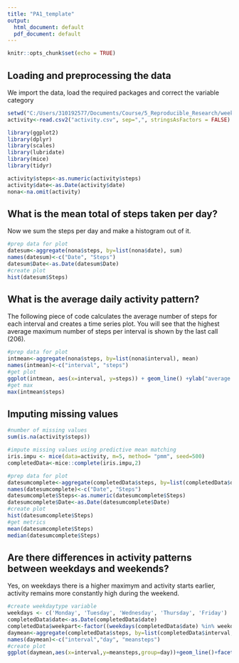 ---
title: "PA1_template"
output:
  html_document: default
  pdf_document: default
---

```{r setup, include=FALSE}
knitr::opts_chunk$set(echo = TRUE)
```

## Loading and preprocessing the data

We import the data, load the required packages and correct the variable category

```{r}
setwd("C:/Users/310192577/Documents/Course/5_Reproducible_Research/week 2")
activity<-read.csv2("activity.csv", sep=",", stringsAsFactors = FALSE)
```
```{r include=FALSE}
library(ggplot2)
library(dplyr)
library(scales)
library(lubridate)
library(mice)
library(tidyr)
```
```{r}
activity$steps<-as.numeric(activity$steps)
activity$date<-as.Date(activity$date)
nona<-na.omit(activity)
```

## What is the mean total of steps taken per day?

Now we sum the steps per day and make a histogram out of it.

```{r}
#prep data for plot
datesum<-aggregate(nona$steps, by=list(nona$date), sum)
names(datesum)<-c("Date", "Steps")
datesum$Date<-as.Date(datesum$Date)
#create plot
hist(datesum$Steps)

```

## What is the average daily activity pattern?
The following piece of code calculates the average number of steps for each interval and creates a time series plot.
You will see that the highest average maximum number of steps per interval is shown by the last call (206).

```{r}
#prep data for plot
intmean<-aggregate(nona$steps, by=list(nona$interval), mean)
names(intmean)<-c("interval", "steps")
#get plot
ggplot(intmean, aes(x=interval, y=steps)) + geom_line() +ylab("average steps per interval")
#get max
max(intmean$steps)
```

## Imputing missing values


```{r}
#number of missing values
sum(is.na(activity$steps))
```
```{r results="hide"}
#impute missing values using predictive mean matching
iris.impu <- mice(data=activity, m=5, method= "pmm", seed=500)
completedData<-mice::complete(iris.impu,2)
```
```{r}
#prep data for plot
datesumcomplete<-aggregate(completedData$steps, by=list(completedData$date), sum)
names(datesumcomplete)<-c("Date", "Steps")
datesumcomplete$Steps<-as.numeric(datesumcomplete$Steps)
datesumcomplete$Date<-as.Date(datesumcomplete$Date)
#create plot
hist(datesumcomplete$Steps)
#get metrics
mean(datesumcomplete$Steps)
median(datesumcomplete$Steps)
```

## Are there differences in activity patterns between weekdays and weekends?
Yes, on weekdays there is a higher maximym and activity starts earlier, activity remains more constantly high during the weekend.
```{r}
#create weekdaytype variable
weekdays <- c('Monday', 'Tuesday', 'Wednesday', 'Thursday', 'Friday')
completedData$date<-as.Date(completedData$date)
completedData$weekpart<-factor((weekdays(completedData$date) %in% weekdays), levels=c(FALSE, TRUE), labels=c('weekend', 'weekday') )
daymean<-aggregate(completedData$steps, by=list(completedData$interval, completedData$weekpart), mean)
names(daymean)<-c("interval","day", "meansteps")
#create plot
ggplot(daymean,aes(x=interval,y=meansteps,group=day))+geom_line()+facet_grid(day~.)
```




